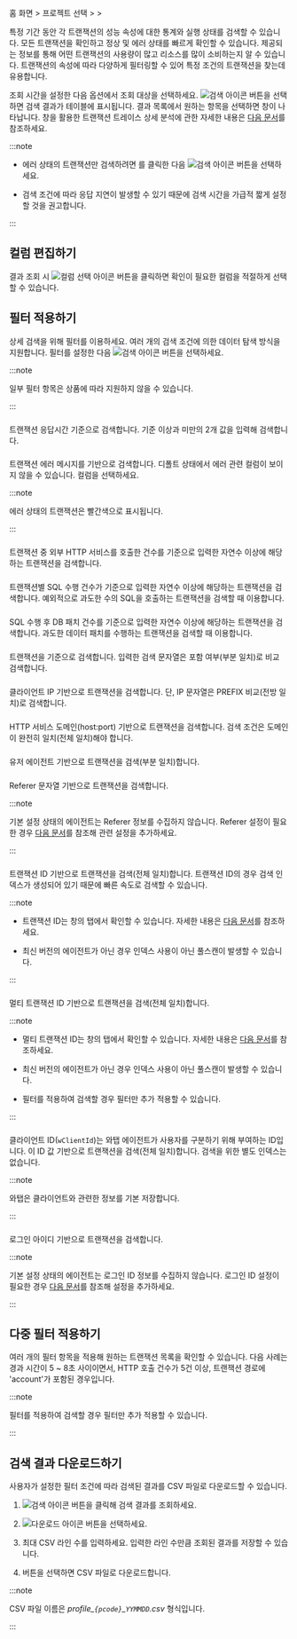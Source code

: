 홈 화면 &gt; 프로젝트 선택 &gt; <Cmdname sid="analysis" className="uitext" /> &gt; <Cmdname sid="tx_search" className="uitext" />

특정 기간 동안 각 트랜잭션의 성능 속성에 대한 통계와 실행 상태를 검색할 수 있습니다. 모든 트랜잭션을 확인하고 정상 및 에러 상태를 빠르게 확인할 수 있습니다. 제공되는 정보를 통해 어떤 트랜잭션의 사용량이 많고 리소스를 많이 소비하는지 알 수 있습니다. 트랜잭션의 속성에 따라 다양하게 필터링할 수 있어 특정 조건의 트랜잭션을 찾는데 유용합니다.

<ImgLang img='apm-tx-search.png' desc='트랜잭션 검색' />

조회 시간을 설정한 다음 <Cmdname sid="application" className="uitext" /> 옵션에서 조회 대상을 선택하세요. ![검색 아이콘](/img/ico-btn-search.png) 버튼을 선택하면 검색 결과가 테이블에 표시됩니다. 결과 목록에서 원하는 항목을 선택하면 <Cmdname sid="TTL06527" className="uitext" /> 창이 나타납니다. <Cmdname sid="TTL06527" className="uitext" /> 창을 활용한 트랜잭션 트레이스 상세 분석에 관한 자세한 내용은 [다음 문서](trs-profile#details)를 참조하세요.

:::note

* 에러 상태의 트랜잭션만 검색하려면 <Cmdname sid="show_only_error" className="uitext" />를 클릭한 다음 ![검색 아이콘](/img/ico-btn-search.png) 버튼을 선택하세요.

* 검색 조건에 따라 응답 지연이 발생할 수 있기 때문에 검색 시간을 가급적 짧게 설정할 것을 권고합니다.

:::

## 컬럼 편집하기

<ImgLang img='whatap_application_analysis_tx_profile_column.png' desc='컬럼 선택' />

결과 조회 시 ![컬럼 선택 아이콘](/img/ico-column-set.svg) <Cmdname sid="column_select" className="uitext" /> 버튼을 클릭하면 확인이 필요한 컬럼을 적절하게 선택할 수 있습니다.


## 필터 적용하기

상세 검색을 위해 필터를 이용하세요. 여러 개의 검색 조건에 의한 데이터 탐색 방식을 지원합니다. 필터를 설정한 다음 ![검색 아이콘](/img/ico-btn-search.png) 버튼을 선택하세요.

:::note

일부 필터 항목은 상품에 따라 지원하지 않을 수 있습니다.

:::

### <Cmdname sid="TTL06361" />

<ImgLang img='apm-tx-search-elapsed-time.png' desc='경과 시간' />

트랜잭션 응답시간 기준으로 검색합니다. 기준 이상과 미만의 2개 값을 입력해 검색합니다.

### <Cmdname sid="TTL06088" />

<ImgLang img='apm-tx-search-error-message.png' desc='에러 메시지' />

트랜잭션 에러 메시지를 기반으로 검색합니다. 디폴트 상태에서 에러 관련 컬럼이 보이지 않을 수 있습니다. 컬럼을 선택하세요.

:::note

에러 상태의 트랜잭션은 빨간색으로 표시됩니다.

:::

### <Cmdname sid="TTL06089" />

<ImgLang img='apm-tx-search-http-call.png' desc='HTTP 호출 건수' />

트랜잭션 중 외부 HTTP 서비스를 호출한 건수를 기준으로 입력한 자연수 이상에 해당하는 트랜잭션을 검색합니다.

### <Cmdname sid="TTL06097" />

<ImgLang img='apm-tx-search-sql-count.png' desc='SQL 건수' />

트랜잭션별 SQL 수행 건수가 기준으로 입력한 자연수 이상에 해당하는 트랜잭션을 검색합니다. 예외적으로 과도한 수의 SQL을 호출하는 트랜잭션을 검색할 때 이용합니다.

### <Cmdname sid="TTL06094" />

<ImgLang img='apm-tx-search-sql-fetch-count.png' desc='SQL 패치 건수' />

SQL 수행 후 DB 패치 건수를 기준으로 입력한 자연수 이상에 해당하는 트랜잭션을 검색합니다. 과도한 데이터 패치를 수행하는 트랜잭션을 검색할 때 이용합니다.

### <Cmdname sid="TTL06918" />

<ImgLang img='apm-tx-search-transaction.png' desc='트랜잭션' />

트랜잭션을 기준으로 검색합니다. 입력한 검색 문자열은 포함 여부(부분 일치)로 비교 검색합니다.

### <Cmdname sid="TTL06081" />

<ImgLang img='apm-tx-search-client-ip.png' desc='IP' />

클라이언트 IP 기반으로 트랜잭션을 검색합니다. 단, IP 문자열은 PREFIX 비교(전방 일치)로 검색합니다.

### <Cmdname sid="TTL06101" />

<ImgLang img='apm-tx-search-domain.png' desc='도메인' />

HTTP 서비스 도메인(host:port) 기반으로 트랜잭션을 검색합니다. 검색 조건은 도메인이 완전히 일치(전체 일치)해야 합니다.

### <Cmdname sid="TTL06359" />

<ImgLang img='apm-tx-search-user-agent.png' desc='유저 에이전트' />

유저 에이전트 기반으로 트랜잭션을 검색(부분 일치)합니다.

<InDoc product="java,python,nodejs">

### <Cmdname sid="TTL06108" />

Referer 문자열 기반으로 트랜잭션을 검색합니다.

:::note

기본 설정 상태의 에이전트는 Referer 정보를 수집하지 않습니다. Referer 설정이 필요한 경우 [다음 문서](analysis-apm-trs#stat-referer)를 참조해 관련 설정을 추가하세요.

:::

</InDoc>

### <Cmdname sid="TTL06111" />

<ImgLang img='apm-tx-search-tx-id.png' desc='트랜잭션 ID' />

트랜잭션 ID 기반으로 트랜잭션을 검색(전체 일치)합니다. 트랜잭션 ID의 경우 검색 인덱스가 생성되어 있기 때문에 빠른 속도로 검색할 수 있습니다.

:::note

* 트랜잭션 ID는 <Cmdname sid="TTL06527" className="uitext" /> 창의 <Cmdname sid="TTL06125" className="uitext" /> 탭에서 확인할 수 있습니다. 자세한 내용은 [다음 문서](trs-profile#anlaysis-trace-record-summary)를 참조하세요.

* 최신 버전의 에이전트가 아닌 경우 인덱스 사용이 아닌 풀스캔이 발생할 수 있습니다.

:::

### <Cmdname sid="TTL06107" />

<ImgLang img='apm-tx-search-mtx-id.png' desc='멀티 트랜잭션 ID' />

멀티 트랜잭션 ID 기반으로 트랜잭션을 검색(전체 일치)합니다.

:::note

<Xclude product="dotnet">

* 멀티 트랜잭션 ID는 <Cmdname sid="TTL06527" className="uitext" /> 창의 <Cmdname sid="TTL06125" className="uitext" /> 탭에서 확인할 수 있습니다. 자세한 내용은 [다음 문서](trs-multi-trace#trace-multi-tx)를 참조하세요.

</Xclude>

* 최신 버전의 에이전트가 아닌 경우 인덱스 사용이 아닌 풀스캔이 발생할 수 있습니다.

* <Cmdname sid="TTL06107" className="uitext" /> 필터를 적용하여 검색할 경우 <Cmdname sid="TTL06111" className="uitext" /> 필터만 추가 적용할 수 있습니다.

:::

### <Cmdname sid="TTL06420" />

<ImgLang img='apm-tx-search-wclientid.png' desc='클라이언트 ID' />

클라이언트 ID(`wClientId`)는 와탭 에이전트가 사용자를 구분하기 위해 부여하는 ID입니다. 이 ID 값 기반으로 트랜잭션을 검색(전체 일치)합니다. 검색을 위한 별도 인덱스는 없습니다.

:::note

와탭은 클라이언트와 관련한 정보를 기본 저장합니다.

:::

<InDoc product="java">

### <Cmdname sid="TTL06082" />

로그인 아이디 기반으로 트랜잭션을 검색합니다.

:::note

기본 설정 상태의 에이전트는 로그인 ID 정보를 수집하지 않습니다. 로그인 ID 설정이 필요한 경우 [다음 문서](script-plugin#common-plugin)를 참조해 설정을 추가하세요.

:::

</InDoc>


## 다중 필터 적용하기

여러 개의 필터 항목을 적용해 원하는 트랜잭션 목록을 확인할 수 있습니다. 다음 사례는 경과 시간이 5 ~ 8초 사이이면서, HTTP 호출 건수가 5건 이상, 트랜잭션 경로에 'account'가 포함된 경우입니다.

<ImgLang img='apm-tx-search-multiple-filtering.png' desc='다중 필터 적용' />

:::note

<Cmdname sid="TTL06107" className="uitext" /> 필터를 적용하여 검색할 경우 <Cmdname sid="TTL06111" className="uitext" /> 필터만 추가 적용할 수 있습니다.

:::


## 검색 결과 다운로드하기

사용자가 설정한 필터 조건에 따라 검색된 결과를 CSV 파일로 다운로드할 수 있습니다. 

1. ![검색 아이콘](/img/ico-btn-search.png) 버튼을 클릭해 검색 결과를 조회하세요.

1. ![다운로드 아이콘](/img/ic-csv-download-ms.svg) 버튼을 선택하세요.

1. 최대 CSV 라인 수를 입력하세요. 입력한 라인 수만큼 조회된 결과를 저장할 수 있습니다.

1. <Cmdname sid="download" className="uitext" /> 버튼을 선택하면 CSV 파일로 다운로드합니다.

:::note

CSV 파일 이름은 *profile\_`{pcode}`\_`YYMMDD`.csv* 형식입니다.

:::